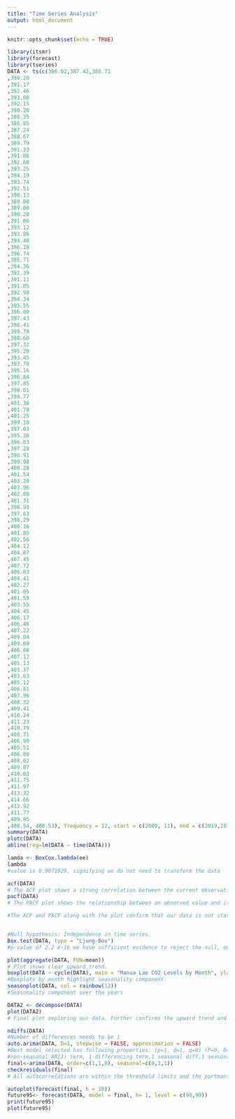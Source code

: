 ```yaml
---
title: "Time Series Analysis"
output: html_document
---
```


```r
knitr::opts_chunk$set(echo = TRUE)
```

```r
library(itsmr)
library(forecast)
library(tseries)
DATA <- ts(c(386.02,387.42,388.71
,390.20
,391.17
,392.46
,393.00
,392.15
,390.20
,388.35
,386.85
,387.24
,388.67
,389.79
,391.33
,391.86
,392.60
,393.25
,394.19
,393.74
,392.51
,390.13
,389.08
,389.00
,390.28
,391.86
,393.12
,393.86
,394.40
,396.18
,396.74
,395.71
,394.36
,392.39
,391.11
,391.05
,392.98
,394.34
,395.55
,396.80
,397.43
,398.41
,399.78
,398.60
,397.32
,395.20
,393.45
,393.70
,395.16
,396.84
,397.85
,398.01
,399.77
,401.38
,401.78
,401.25
,399.10
,397.03
,395.38
,396.03
,397.28
,398.91
,399.98
,400.28
,401.54
,403.28
,403.96
,402.80
,401.31
,398.93
,397.63
,398.29
,400.16
,401.85
,402.56
,404.12
,404.87
,407.45
,407.72
,406.83
,404.41
,402.27
,401.05
,401.59
,403.55
,404.45
,406.17
,406.46
,407.22
,409.04
,409.69
,408.88
,407.12
,405.13
,403.37
,403.63
,405.12
,406.81
,407.96
,408.32
,409.41
,410.24
,411.23
,410.79
,408.71
,406.99
,405.51
,406.00
,408.02
,409.07
,410.83
,411.75
,411.97
,413.32
,414.66
,413.92
,411.77
,409.95
,408.54, 408.53), frequency = 12, start = c(2009, 11), end = c(2019,10))
summary(DATA)
plotc(DATA)
abline(reg=lm(DATA ~ time(DATA)))
```
```r
lamda <- BoxCox.lambda(ee)
lambda
#value is 0.9071929, signifying we do not need to transform the data

acf(DATA)
# The ACF plot shows a strong correlation between the current observation and observation at a prior time step 
pacf(DATA)
# The PACF plot shows the relationship between an observed value and it's lag. The values in this graph become less significant after lag 2. This suggests to us that in the absence of differencing an AR (2) model should be used.

#The ACF and PACF along with the plot confirm that our data is not stationary, it clearly has an upward trend. To confirm this let's try a Ljung-B


#Null hypothesis: Independence in time series.
Box.test(DATA, type = "Ljung-Box")
#p-value of 2.2 e-16 we have sufficient evidence to reject the null, our time series is non-stationary. Let's figure out why.
```

```r
plot(aggregate(DATA, FUN=mean))
# Plot shows clear upward trend. 
boxplot(DATA ~ cycle(DATA), main = "Manua Lao CO2 Levels by Month", ylab= "CO2 Levels", xlab= "Month", sub = "November 2009-October 2019")
#Boxplots by month highlight seasonality component.
seasonplot(DATA, col = rainbow(12))
#Seasonality component over the years
```

```r
DATA2 <- decompose(DATA)
plot(DATA2)
# Final plot exploring our data. Further confirms the upward trend and seasonality components in one visual.
```


```r
ndiffs(DATA)
#Number of differences needs to be 1
auto.arima(DATA, D=1, stepwise = FALSE, approximation = FALSE)
#Best model selected has following properties: (p=1, d=1, q=0) (P=0, D=1, Q=1) with season of 12
#non-seasonal AR(1) term, 1 differencing term,1 seasonal diff,1 seasonal MA(1) term
final<-arima(DATA, order=c(1,1,0), seasonal=c(0,1,1))
checkresiduals(final)
# All autocorrelations are within the threshold limits and the portmanteau test yields a large p-value, both of which suggest the residuals are white noise. :)
```

```r
autoplot(forecast(final, h = 10))
future95<- forecast(DATA, model = final, h= 1, level = c(90,99))
print(future95)
plot(future95)
```

